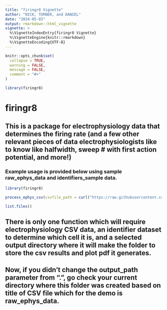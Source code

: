 ```yaml
---
title: "firingr8 Vignette"
author: "NICK, TURNER, and DANIEL"
date: "2024-05-03"
output: rmarkdown::html_vignette
vignette: >
  %\VignetteIndexEntry{firingr8 Vignette}
  %\VignetteEngine{knitr::rmarkdown}
  %\VignetteEncoding{UTF-8}
---
```


```r
knitr::opts_chunk$set(
  collapse = TRUE,
  warning = FALSE,
  message = FALSE,
  comment = "#>"
)
```

```r
library(firingr8)
```
# firingr8

## This is a package for electrophysiology data that determines the firing rate (and a few other relevant pieces of data electrophysiologists like to know like halfwidth, sweep # with first action potential, and more!)

### Example usage is provided below using sample raw_ephys_data and identifiers_sample data.
```r
library(firingr8)

process_ephys_csv(csvfile_path = curl("https://raw.githubusercontent.com/nickmrussell/Final_Project/main/data/identifiers_sample.csv"), experiment_identifier_path = curl("https://raw.githubusercontent.com/nickmrussell/Final_Project/main/data/identifiers_sample.csv"), output_path = ".")

list.files()
```

## There is only one function which will require electrophysiology CSV data, an identifier dataset to determine which cell it is, and a selected output directory where it will make the folder to store the csv results and plot pdf it generates.

## Now, if you didn't change the output_path parameter from ".", go check your current directory where this folder was created based on title of CSV file which for the demo is raw_ephys_data.